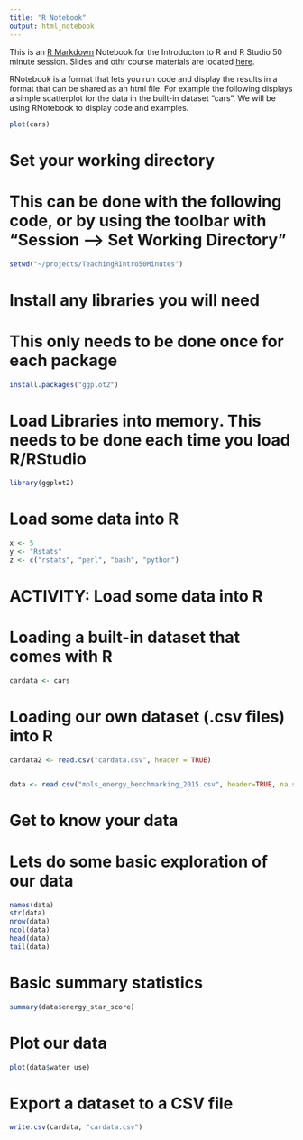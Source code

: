```yaml
---
title: "R Notebook"
output: html_notebook
---
```


This is an [R Markdown](http://rmarkdown.rstudio.com) Notebook for the Introducton to R and R Studio 50 minute session. Slides and othr course materials are located [here](z.umn.edu/rtutorial). 

RNotebook is a format that lets you run code and display the results in a format that can be shared as an html file. For example the following displays a simple scatterplot for the data in the built-in dataset "cars". We will be using RNotebook to display code and examples. 

```r
plot(cars)
```

# Set your working directory
# This can be done with the following code, or by using the toolbar with "Session --> Set Working Directory"

```r
setwd("~/projects/TeachingRIntro50Minutes")
```


# Install any libraries you will need
# This only needs to be done once for each package

```r
install.packages("ggplot2")
```


# Load Libraries into memory. This needs to be done each time you load R/RStudio

```r
library(ggplot2)
```

# Load some data into R

```r
x <- 5
y <- "Rstats"
z <- c("rstats", "perl", "bash", "python")
```

# ACTIVITY: Load some data into R


# Loading a built-in dataset that comes with R 

```r
cardata <- cars
```

# Loading our own dataset (.csv files) into R

```r
cardata2 <- read.csv("cardata.csv", header = TRUE)


data <- read.csv("mpls_energy_benchmarking_2015.csv", header=TRUE, na.strings=c("N/A", "Not Available", "NA", "0"))
```

# Get to know your data
# Lets do some basic exploration of our data

```r
names(data)
str(data)
nrow(data)
ncol(data)
head(data)
tail(data)
```


# Basic summary statistics

```r
summary(data$energy_star_score)
```


# Plot our data

```r
plot(data$water_use)
```


# Export a dataset to a CSV file

```r
write.csv(cardata, "cardata.csv")
```


